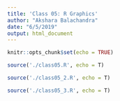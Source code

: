 ```yaml
---
title: 'Class 05: R Graphics'
author: "Akshara Balachandra"
date: "6/5/2019"
output: html_document
---
```


```r
knitr::opts_chunk$set(echo = TRUE)
```

```r
source('./class05.R', echo = T)
```

```r
source('./class05_2.R', echo = T)
```

```r
source('./class05_3.R', echo = T)
```